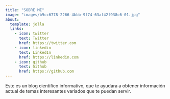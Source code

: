 ```yaml
---
title: "SOBRE MI"
image: "images/b9cc6778-2266-4bbb-9f74-63af42f938c6-01.jpg"
about:
  template: jolla
  links:
    - icon: twitter
      text: Twitter
      href: https://twitter.com
    - icon: linkedin
      text: LinkedIn
      href: https://linkedin.com
    - icon: github
      text: Github
      href: https://github.com
---
```


Este es un blog cientifico informativo, que te ayudara a obtener información actual de temas interesantes variados que te puedan servir.
